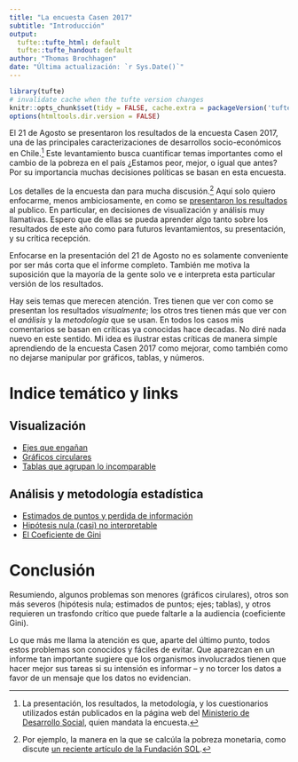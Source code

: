 ```yaml
---
title: "La encuesta Casen 2017"
subtitle: "Introducción"
output:
  tufte::tufte_html: default
  tufte::tufte_handout: default
author: "Thomas Brochhagen"
date: "Última actualización: `r Sys.Date()`" 
---
```

```r
library(tufte)
# invalidate cache when the tufte version changes
knitr::opts_chunk$set(tidy = FALSE, cache.extra = packageVersion('tufte'))
options(htmltools.dir.version = FALSE)
```

El 21 de Agosto se presentaron los resultados de la encuesta Casen 2017, una de las principales caracterizaciones de desarrollos socio-económicos en Chile.^[La presentación, los resultados, la metodología, y los cuestionarios utilizados están publicados en la página web del [Ministerio de Desarrollo Social ](http://observatorio.ministeriodesarrollosocial.gob.cl), quien mandata la encuesta.] Este levantamiento busca cuantificar temas importantes como el cambio de la pobreza en el país ¿Estamos peor, mejor, o igual que antes? Por su importancia muchas decisiones políticas se basan en esta encuesta.

Los detalles de la encuesta dan para mucha discusión.^[Por ejemplo, la manera en la que se calcúla la pobreza monetaria, como discute [un reciente artículo de la Fundación SOL](http://www.fundacionsol.cl/2018/09/las-trampas-del-famoso-alquiler-imputado/).] Aquí solo quiero enfocarme, menos ambiciosamente, en como se [presentaron los resultados](http://observatorio.ministeriodesarrollosocial.gob.cl/casen-multidimensional/casen/docs/Presentacion_Sintesis_de_Resultados_Casen_2017.pdf) al publico. En particular, en decisiones de visualización y análisis muy llamativas. Espero que de ellas se pueda aprender algo tanto sobre los resultados de este año como para futuros levantamientos, su presentación, y su crítica recepción. 

Enfocarse en la presentación del 21 de Agosto no es solamente conveniente por ser más corta que el informe completo. También me motiva la suposición que la mayoría de la gente solo ve e interpreta esta particular versión de los resultados.

Hay seis temas que merecen atención. Tres tienen que ver con como se presentan los resultados *visualmente*; los otros tres tienen más que ver con el *análisis* y la *metodología* que se usan. En todos los casos mis comentarios se basan en críticas ya conocidas hace decadas. No diré nada nuevo en este sentido. Mi idea es ilustrar estas críticas de manera simple aprendiendo de la encuesta Casen 2017 como mejorar, como también como no dejarse manipular por gráficos, tablas, y números.

# Indice temático y links
## Visualización 
* [Ejes que engañan](./casen2017/01ejes.html)
* [Gráficos circulares](./casen2017/02pie-charts.html)
* [Tablas que agrupan lo incomparable](./casen2017/03tablas)

## Análisis y metodología estadística
* [Estimados de puntos y perdida de información](./casen2017/04point-estimates.html)
* [Hipótesis nula (casi) no interpretable](./casen2017/05nht.html)
* [El Coeficiente de Gini](./casen2017/06gini.html)

# Conclusión
Resumiendo, algunos problemas son menores (gráficos cirulares), otros son más severos (hipótesis nula; estimados de puntos; ejes; tablas), y otros requieren un trasfondo crítico que puede faltarle a la audiencia (coeficiente Gini). 

Lo que más me llama la atención es que, aparte del último punto, todos estos problemas son conocidos y fáciles de evitar. Que aparezcan en un informe tan importante sugiere que los organismos involucrados tienen que hacer mejor sus tareas si su intensión es informar -- y no torcer los datos a favor de un mensaje que los datos no evidencian. 